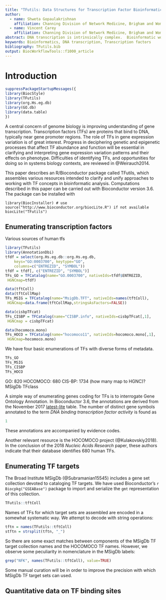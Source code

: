 ```yaml
---
title: "TFutils: Data Structures for Transcription Factor Bioinformatics"
author: 
  - name: Shweta Gopaulakrishnan
    affiliation: Channing Division of Network Medicine, Brigham and Women's Hospital, Harvard Medical School
  - name: Vincent Carey
    affiliation: Channing Division of Network Medicine, Brigham and Women's Hospital, Harvard Medical School
abstract: DNA transcription is intrinsically complex.  Bioinformatic work with transcription factors (TFs) is complicated by a multiplicity of data resources and annotations.  The Bioconductor package _TFutils_ includes data structures and content to enhance the precision and utility of integrative analyses that have components involving TFs.
keywords: Bioinformatics, DNA transcription, Transcription factors
bibliography: TFutils.bib
output: BiocWorkflowTools::f1000_article
---
```


# Introduction

```r
suppressPackageStartupMessages({
library(BiocStyle)
library(TFutils)
library(org.Hs.eg.db)
library(GO.db)
library(data.table)
})
```

A central concern of genome biology is improving
understanding of gene transcription.  Transcription factors (TFs)
are proteins that bind to DNA, typically near gene promoter
regions.  The role of TFs in gene expression variation
is of great interest.  Progress in deciphering
genetic and epigenetic processes that affect TF abundance
and function will be essential in clarifying and
interpreting gene expression variation patterns
and their effects on phenotype.  Difficulties
of identifying TFs, and opportunities for doing so in
systems biology contexts, are reviewed in @Weirauch2014.

This paper describes an R/Bioconductor package called
TFutils, which assembles various resources intended
to clarify and unify approaches to working with
TF concepts in bioinformatic analysis.  Computations
described in this paper can be carried out with
Bioconductor version 3.6.  The package can be 
installed with
```
library(BiocInstaller) # use source("http://www.bioconductor.org/biocLite.R") if not available
biocLite("TFutils")
```

## Enumerating transcription factors

Various sources of human tfs


```r
library(TFutils)
library(AnnotationDbi)
tfdf = select(org.Hs.eg.db::org.Hs.eg.db, 
    keys="GO:0003700", keytype="GO", 
    columns=c("ENTREZID", "SYMBOL"))
tfdf = tfdf[, c("ENTREZID", "SYMBOL")]
TFs_GO = TFCatalog(name="GO.0003700", nativeIds=tfdf$ENTREZID,
 HGNCmap=tfdf)

data(tftColl)
data(tftCollMap)
TFs_MSIG = TFCatalog(name="MsigDb.TFT", nativeIds=names(tftColl),
 HGNCmap=data.frame(tftCollMap,stringsAsFactors=FALSE))

data(cisbpTFcat)
TFs_CISBP = TFCatalog(name="CISBP.info", nativeIds=cisbpTFcat[,1],
 HGNCmap = cisbpTFcat)

data(hocomoco.mono)
TFs_HOCO = TFCatalog(name="hocomoco11", nativeIds=hocomoco.mono[,1],
 HGNCmap=hocomoco.mono)
```

We have four basic enumerations of TFs with diverse forms of metadata.
```r
TFs_GO
TFs_MSIG
TFs_CISBP
TFs_HOCO
```

GO: 820
HOCOMOCO: 680
CIS-BP: 1734 (how many map to HGNC)?
MSigDb
TFclass

A simple way of enumerating genes coding for TFs
is to interrogate Gene Ontology Annotation.  In Bioconductor 3.6,
the annotations are derived from the November 2017
[latest-lite](ftp://ftp.geneontology.org/pub/go/godatabase/archive/latest-lite/) table.  The number of distinct gene symbols annotated to
the term _DNA binding transcription factor activity_ is found as
```r
1
```
These annotations are accompanied by evidence codes.

Another relevant resource is the HOCOMOCO project (@Kulakovskiy2018).
In the conclusion of the 2018 _Nucleic Acids Research_ paper,
these authors indicate that their database identifies 680
human TFs.

## Enumerating TF targets 

The Broad Institute MSigDb (@Subramanian15545) includes
a gene set collection devoted to cataloging TF targets.
We have used Bioconductor's `r Biocpkg("GSEABase")` package
to import and serialize the `gmt` representation of this
collection.

```r
TFutils::tftColl
```

Names of TFs for which target sets are assembled are encoded 
in a somewhat systematic way.  We attempt to decode with string operations:
```r
tftn = names(TFutils::tftColl)
stftn = strsplit(tftn, "_")
```
So there are some exact matches between components of the MSigDb
TF target collection names and the HOCOMOCO TF names.  However,
we observe some peculiarity in nomenclature in the MSigDb labels:
```r
grep("NFK", names(TFutils::tftColl), value=TRUE)
```
Some manual curation will be in order to improve the precision
with which MSigDb TF target sets can used.

## Quantitative data on TF binding sites

